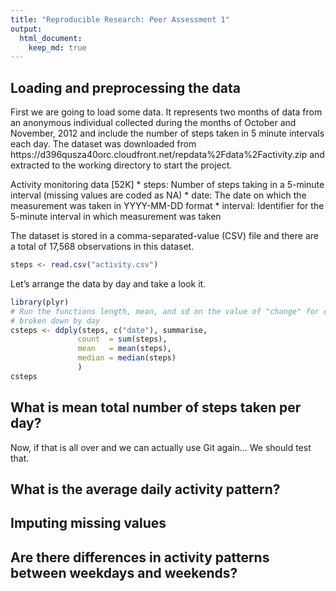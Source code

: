 ```yaml
---
title: "Reproducible Research: Peer Assessment 1"
output: 
  html_document:
    keep_md: true
---
```



## Loading and preprocessing the data

First we are going to load some data. It represents two months of data from an anonymous individual collected during the months of October and November, 2012 and include the number of steps taken in 5 minute intervals each day.  The dataset was downloaded from https://d396qusza40orc.cloudfront.net/repdata%2Fdata%2Factivity.zip and extracted to the working directory to start the project.

Activity monitoring data [52K]
 * steps: Number of steps taking in a 5-minute interval (missing values are coded as NA)
 * date: The date on which the measurement was taken in YYYY-MM-DD format
 * interval: Identifier for the 5-minute interval in which measurement was taken

The dataset is stored in a comma-separated-value (CSV) file and there are a total of 17,568 observations in this dataset.

```r
steps <- read.csv("activity.csv")
```

Let's arrange the data by day and take a look it.

```r
library(plyr)
# Run the functions length, mean, and sd on the value of "change" for each group, 
# broken down by day
csteps <- ddply(steps, c("date"), summarise,
               count  = sum(steps),
               mean   = mean(steps),
               median = median(steps)
               )
csteps
```


## What is mean total number of steps taken per day?

Now, if that is all over and we can actually use Git again...   We should test that.



## What is the average daily activity pattern?



## Imputing missing values



## Are there differences in activity patterns between weekdays and weekends?
